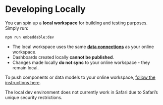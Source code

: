 
# Developing Locally

You can spin up a **local workspace** for building and testing purposes. Simply run:

```bash
npm run embeddable:dev
```

- The local workspace uses the same [**data connections**](/getting-started/connect-your-database) as your online workspace.
- Dashboards created locally **cannot be published**.
- Changes made locally **do not sync** to your online workspace - they remain local.

To push components or data models to your online workspace, [follow the instructions here](/development/pushing-code). 

<Callout emoji="💡">
The local dev environment does not currently work in Safari due to Safari’s unique security restrictions.
</Callout>
